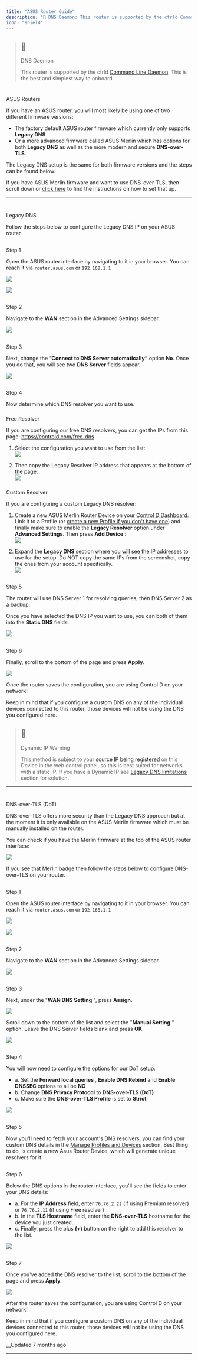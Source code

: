 ```yaml
---
title: "ASUS Router Guide"
description: "📘 DNS Daemon: This router is supported by the ctrld Command Line Daemon . This is the best and simplest way to onboard. ASUS Routers If you have an ASUS router, you will most likely be using one of two different firmware versions: The factory default ASUS router firmware which currently only suppor..."
icon: "shield"
---
```


> ## 📘
> 
> DNS Daemon
> 
> This router is supported by the ctrld [Command Line Daemon](/docs/ctrld). This is the best and simplest way to onboard.

# 

ASUS Routers

If you have an ASUS router, you will most likely be using one of two different firmware versions:

  * The factory default ASUS router firmware which currently only supports **Legacy DNS**
  * Or a more advanced firmware called ASUS Merlin which has options for both **Legacy DNS** as well as the more modern and secure **DNS-over-TLS**

The Legacy DNS setup is the same for both firmware versions and the steps can be found below. 

If you have ASUS Merlin firmware and want to use DNS-over-TLS, then scroll down or [click here](/docs/asus-router-setup#dns-over-tls-dot) to find the instructions on how to set that up.

* * *

# 

Legacy DNS

Follow the steps below to configure the Legacy DNS IP on your ASUS router. 

## 

Step 1

Open the ASUS router interface by navigating to it in your browser. You can reach it via `router.asus.com` or `192.168.1.1`

![](https://files.readme.io/2c705e7-image.png)

![](https://files.readme.io/5199674-image.png)

## 

Step 2

Navigate to the **WAN** section in the Advanced Settings sidebar.

![](https://files.readme.io/be2572b-image.png)

## 

Step 3

Next, change the “**Connect to DNS Server automatically”** option **No**. Once you do that, you will see two **DNS Server** fields appear.

![](https://files.readme.io/ec36c0a-image.png)

## 

Step 4

Now determine which DNS resolver you want to use. 

### 

Free Resolver

If you are configuring our free DNS resolvers, you can get the IPs from this page: <https://controld.com/free-dns>

  1. Select the configuration you want to use from the list:  
![](https://files.readme.io/f86c0c1-image.png)

  2. Then copy the Legacy Resolver IP address that appears at the bottom of the page:  
![](https://files.readme.io/c1b2ca6-image.png)

### 

Custom Resolver

If you are configuring a custom Legacy DNS resolver: 

  1. Create a new ASUS Merlin Router Device on your [Control D Dashboard](https://controld.com/dashboard/devices). Link it to a Profile (or [create a new Profile if you don't have one](/docs/profiles)) and finally make sure to enable the **Legacy Resolver** option under **Advanced Settings**. Then press **Add Device** :  
![](https://files.readme.io/c250714-image.png)

  2. Expand the **Legacy DNS** section where you will see the IP addresses to use for the setup. Do NOT copy the same IPs from the screenshot, copy the ones from your account specifically.  
![](https://files.readme.io/d9b48dc-image.png)

## 

Step 5

The router will use DNS Server 1 for resolving queries, then DNS Server 2 as a backup. 

Once you have selected the DNS IP you want to use, you can both of them into the **Static DNS** fields.

![](https://files.readme.io/0c4f13b-image.png)

## 

Step 6

Finally, scroll to the bottom of the page and press **Apply**. 

![](https://files.readme.io/58f4765-image.png)

Once the router saves the configuration, you are using Control D on your network! 

Keep in mind that if you configure a custom DNS on any of the individual devices connected to this router, those devices will not be using the DNS you configured here.

> ## 🚧
> 
> Dynamic IP Warning
> 
> This method is subject to your [source IP being registered](/docs/ip-management) on this Device in the web control panel, so this is best suited for networks with a static IP. If you have a Dynamic IP see [Legacy DNS limitations](/docs/ip-not-authorized) section for solution.

* * *

# 

DNS-over-TLS (DoT)

DNS-over-TLS offers more security than the Legacy DNS approach but at the moment it is only available on the ASUS Merlin firmware which must be manually installed on the router.

You can check if you have the Merlin firmware at the top of the ASUS router interface:

![](https://files.readme.io/69569c6-image.png)

If you see that Merlin badge then follow the steps below to configure DNS-over-TLS on your router. 

## 

Step 1

Open the ASUS router interface by navigating to it in your browser. You can reach it via `router.asus.com` or `192.168.1.1`

![](https://files.readme.io/d206f9a-image.png)

![](https://files.readme.io/6649f16-image.png)

## 

Step 2

Navigate to the **WAN** section in the Advanced Settings sidebar.

![](https://files.readme.io/8c8356c-image.png)

## 

Step 3

Next, under the "**WAN DNS Setting** ", press **Assign**.

![](https://files.readme.io/d65fac3-image.png)

Scroll down to the bottom of the list and select the "**Manual Setting** " option. Leave the DNS Server fields blank and press **OK**.

![](https://files.readme.io/76fcff7-image.png)

## 

Step 4

You will now need to configure the options for our DoT setup:

  * a. Set the **Forward local queries** , **Enable DNS Rebind** and **Enable DNSSEC** options to all be **NO**
  * b. Change **DNS Privacy Protocol** to **DNS-over-TLS (DoT)**
  * c. Make sure the **DNS-over-TLS Profile** is set to **Strict**

![](https://files.readme.io/245a0b9-image.png)

## 

Step 5

Now you'll need to fetch your account's DNS resolvers, you can find your custom DNS details in the [Manage Profiles and Devices](https://controld.com/control-panel/filters?overlay=profile-management) section. Best thing to do, is create a new Asus Router Device, which will generate unique resolvers for it. 

## 

Step 6

Below the DNS options in the router interface, you'll see the fields to enter your DNS details:

  * a. For the **IP Address** field, enter `76.76.2.22` (if using Premium resolver) or `76.76.2.11` (if using Free resolver)
  * b. In the **TLS Hostname** field, enter the **DNS-over-TLS** hostname for the device you just created. 
  * c. Finally, press the plus **(+)** button on the right to add this resolver to the list.

![](https://files.readme.io/7c7b0f6-image.png)

## 

Step 7

Once you've added the DNS resolver to the list, scroll to the bottom of the page and press **Apply**. 

![](https://files.readme.io/cbe4281-image.png)

After the router saves the configuration, you are using Control D on your network! 

Keep in mind that if you configure a custom DNS on any of the individual devices connected to this router, those devices will not be using the DNS you configured here.

__Updated 7 months ago

* * *
